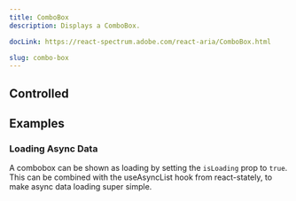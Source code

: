 ```yaml
---
title: ComboBox
description: Displays a ComboBox.

docLink: https://react-spectrum.adobe.com/react-aria/ComboBox.html

slug: combo-box
---
```


<ComponentPreview name="combobox/preview" />



## Controlled

<ComponentPreview name="combobox/controlled" />


## Examples

### Loading Async Data

A combobox can be shown as loading by setting the `isLoading` prop to `true`.
This can be combined with the useAsyncList hook from react-stately, to make async data loading super simple.

<ComponentPreview name="combobox/loading" />

